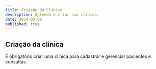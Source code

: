 ---
title: Criação da Clínica
description: Aprenda a criar sua clínica.
date: 2024-03-06
published: true
---

## Criação da clinica
<PostAtention> É obrigatório criar uma clínica para cadastrar e gerenciar pacientes e consultas.</PostAtention>


<Image 
  src="/static/dialog-criacao-clinica.jpg" 
  alt="" 
  width={600} 
  height={400}
  quality={100}
  className="rounded-md" 
/>